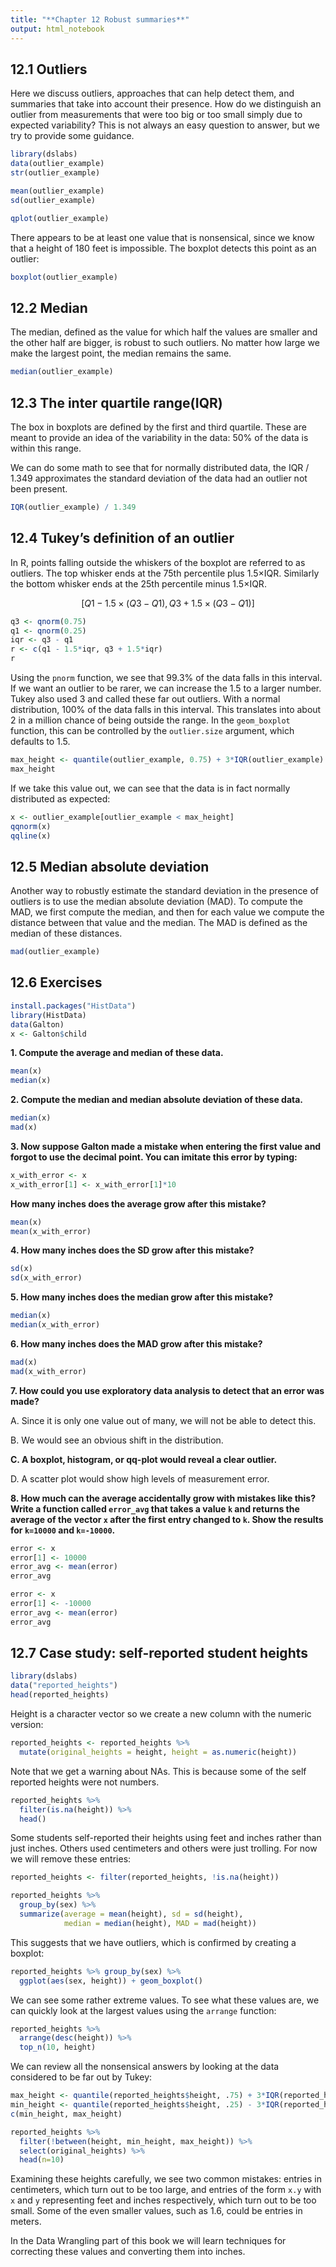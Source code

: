```yaml
---
title: "**Chapter 12 Robust summaries**"
output: html_notebook
---
```


## **12.1 Outliers**

Here we discuss outliers, approaches that can help detect them, and summaries that take into account their presence. How do we distinguish an outlier from measurements that were too big or too small simply due to expected variability? This is not always an easy question to answer, but we try to provide some guidance.

```r
library(dslabs)
data(outlier_example)
str(outlier_example)
```

```r
mean(outlier_example)
sd(outlier_example)
```

```r
qplot(outlier_example)
```

There appears to be at least one value that is nonsensical, since we know that a height of 180 feet is impossible. The boxplot detects this point as an outlier:

```r
boxplot(outlier_example)
```

## **12.2 Median**

The median, defined as the value for which half the values are smaller and the other half are bigger, is robust to such outliers. No matter how large we make the largest point, the median remains the same.

```r
median(outlier_example)
```

## **12.3 The inter quartile range(IQR)**

The box in boxplots are defined by the first and third quartile. These are meant to provide an idea of the variability in the data: 50% of the data is within this range.

We can do some math to see that for normally distributed data, the IQR / 1.349 approximates the standard deviation of the data had an outlier not been present.
 
```r
IQR(outlier_example) / 1.349 
```

## **12.4 Tukey's definition of an outlier**

In R, points falling outside the whiskers of the boxplot are referred to as outliers. The top whisker ends at the 75th percentile plus 1.5×IQR. Similarly the bottom whisker ends at the 25th percentile minus 1.5×IQR.

$$ [Q1-1.5×(Q3-Q1), Q3+1.5×(Q3-Q1)] $$

```r
q3 <- qnorm(0.75)
q1 <- qnorm(0.25)
iqr <- q3 - q1
r <- c(q1 - 1.5*iqr, q3 + 1.5*iqr)
r
```

Using the `pnorm` function, we see that 99.3% of the data falls in this interval. If we want an outlier to be rarer, we can increase the 1.5 to a larger number. Tukey also used 3 and called these far out outliers. With a normal distribution, 100% of the data falls in this interval. This translates into about 2 in a million chance of being outside the range. In the `geom_boxplot` function, this can be controlled by the `outlier.size` argument, which defaults to 1.5.

```r
max_height <- quantile(outlier_example, 0.75) + 3*IQR(outlier_example)
max_height
```

If we take this value out, we can see that the data is in fact normally distributed as expected:

```r
x <- outlier_example[outlier_example < max_height]
qqnorm(x)
qqline(x)
```

## **12.5 Median absolute deviation**

Another way to robustly estimate the standard deviation in the presence of outliers is to use the median absolute deviation (MAD). To compute the MAD, we first compute the median, and then for each value we compute the distance between that value and the median. The MAD is defined as the median of these distances.

```r
mad(outlier_example)
```

## **12.6 Exercises**

```r
install.packages("HistData")
library(HistData)
data(Galton)
x <- Galton$child
```

**1. Compute the average and median of these data.**
```r
mean(x)
median(x)
```

**2. Compute the median and median absolute deviation of these data.**
```r
median(x)
mad(x)
```

**3. Now suppose Galton made a mistake when entering the first value and forgot to use the decimal point. You can imitate this error by typing:**
```r
x_with_error <- x
x_with_error[1] <- x_with_error[1]*10
```

**How many inches does the average grow after this mistake?**
```r
mean(x)
mean(x_with_error)
```

**4. How many inches does the SD grow after this mistake?**
```r
sd(x)
sd(x_with_error)
```

**5. How many inches does the median grow after this mistake?**
```r
median(x)
median(x_with_error)
```

**6. How many inches does the MAD grow after this mistake?**
```r
mad(x)
mad(x_with_error)
```

**7. How could you use exploratory data analysis to detect that an error was made?**

A. Since it is only one value out of many, we will not be able to detect this.

B. We would see an obvious shift in the distribution.

**C. A boxplot, histogram, or qq-plot would reveal a clear outlier.**

D. A scatter plot would show high levels of measurement error.

**8. How much can the average accidentally grow with mistakes like this? Write a function called `error_avg` that takes a value `k` and returns the average of the vector `x` after the first entry changed to `k`. Show the results for `k=10000` and `k=-10000`.**
```r
error <- x
error[1] <- 10000
error_avg <- mean(error)
error_avg

error <- x
error[1] <- -10000
error_avg <- mean(error)
error_avg
```

## **12.7 Case study: self-reported student heights**

```r
library(dslabs)
data("reported_heights")
head(reported_heights)
```
Height is a character vector so we create a new column with the numeric version:
```r
reported_heights <- reported_heights %>%
  mutate(original_heights = height, height = as.numeric(height))
```

Note that we get a warning about NAs. This is because some of the self reported heights were not numbers.
```r
reported_heights %>% 
  filter(is.na(height)) %>% 
  head()
```

Some students self-reported their heights using feet and inches rather than just inches. Others used centimeters and others were just trolling. For now we will remove these entries:
```r
reported_heights <- filter(reported_heights, !is.na(height))
```

```r
reported_heights %>% 
  group_by(sex) %>%
  summarize(average = mean(height), sd = sd(height),
            median = median(height), MAD = mad(height))
```

This suggests that we have outliers, which is confirmed by creating a boxplot:
```r
reported_heights %>% group_by(sex) %>% 
  ggplot(aes(sex, height)) + geom_boxplot()
```

We can see some rather extreme values. To see what these values are, we can quickly look at the largest values using the `arrange` function:
```r
reported_heights %>% 
  arrange(desc(height)) %>% 
  top_n(10, height)
```

We can review all the nonsensical answers by looking at the data considered to be far out by Tukey:
```r
max_height <- quantile(reported_heights$height, .75) + 3*IQR(reported_heights$height)
min_height <- quantile(reported_heights$height, .25) - 3*IQR(reported_heights$height)
c(min_height, max_height)
```

```r
reported_heights %>% 
  filter(!between(height, min_height, max_height)) %>% 
  select(original_heights) %>%
  head(n=10)
```
Examining these heights carefully, we see two common mistakes: entries in centimeters, which turn out to be too large, and entries of the form `x.y` with `x` and `y` representing feet and inches respectively, which turn out to be too small. Some of the even smaller values, such as 1.6, could be entries in meters.

In the Data Wrangling part of this book we will learn techniques for correcting these values and converting them into inches.
